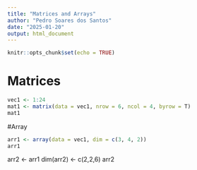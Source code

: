 ---
title: "Matrices and Arrays"
author: "Pedro Soares dos Santos"
date: "2025-01-20"
output: html_document
---

```{r setup, include=FALSE}
knitr::opts_chunk$set(echo = TRUE)
```

# Matrices

```{r}
vec1 <- 1:24
mat1 <- matrix(data = vec1, nrow = 6, ncol = 4, byrow = T)
mat1 
```

#Array 

```{r}
arr1 <- array(data = vec1, dim = c(3, 4, 2))
arr1
```


arr2 <- arr1
dim(arr2) <- c(2,2,6)
arr2

